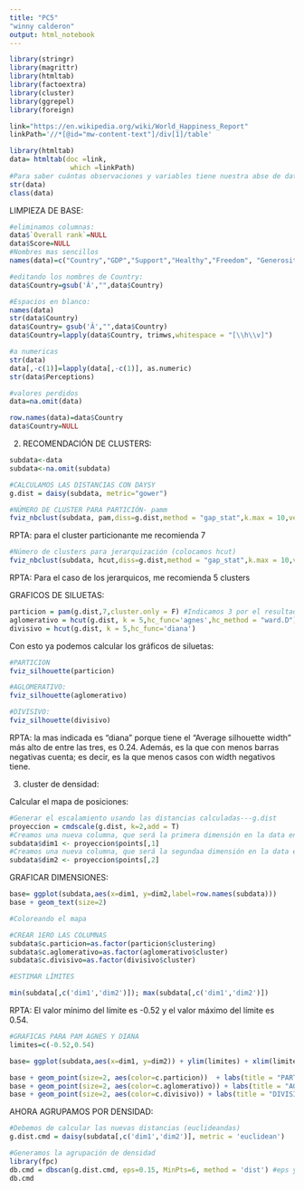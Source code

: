 ```yaml
---
title: "PC5"
"winny calderon"
output: html_notebook
---
```


```r
library(stringr)
library(magrittr)
library(htmltab)
library(factoextra)
library(cluster)
library(ggrepel)
library(foreign)
```



```r
link="https://en.wikipedia.org/wiki/World_Happiness_Report"
linkPath='//*[@id="mw-content-text"]/div[1]/table'

library(htmltab)
data= htmltab(doc =link,
               which =linkPath)
#Para saber cuántas observaciones y variables tiene nuestra abse de datos, usamos str:
str(data)
class(data)
```

LIMPIEZA DE BASE:
```r
#eliminamos columnas:
data$`Overall rank`=NULL
data$Score=NULL
#Nombres mas sencillos
names(data)=c("Country","GDP","Support","Healthy","Freedom", "Generosity", "Perceptions")

#editando los nombres de Country:
data$Country=gsub('Â',"",data$Country)

#Espacios en blanco:
names(data)
str(data$Country)
data$Country= gsub('Â',"",data$Country)
data$Country=lapply(data$Country, trimws,whitespace = "[\\h\\v]")

#a numericas
str(data)
data[,-c(1)]=lapply(data[,-c(1)], as.numeric)
str(data$Perceptions)

#valores perdidos
data=na.omit(data)

row.names(data)=data$Country
data$Country=NULL
```


2. RECOMENDACIÓN DE CLUSTERS:
```r
subdata<-data
subdata<-na.omit(subdata)

```

```r
#CALCULAMOS LAS DISTANCIAS CON DAYSY
g.dist = daisy(subdata, metric="gower")

#NÚMERO DE CLUSTER PARA PARTICIÓN- pamm
fviz_nbclust(subdata, pam,diss=g.dist,method = "gap_stat",k.max = 10,verbose = F)

```
 RPTA: para el cluster particionante me recomienda 7
```r
#Número de clusters para jerarquización (colocamos hcut)
fviz_nbclust(subdata, hcut,diss=g.dist,method = "gap_stat",k.max = 10,verbose = F)
```
RPTA: Para el caso de los jerarquicos, me recomienda 5 clusters

GRAFICOS DE SILUETAS:
```r
particion = pam(g.dist,7,cluster.only = F) #Indicamos 3 por el resultado de particion
aglomerativo = hcut(g.dist, k = 5,hc_func='agnes',hc_method = "ward.D") #Indicamos 5 poR el resultado de jerarquizacion
divisivo = hcut(g.dist, k = 5,hc_func='diana')
```

Con esto ya podemos calcular los gráficos de siluetas:
```r
#PARTICION
fviz_silhouette(particion)
```

```r
#AGLOMERATIVO:
fviz_silhouette(aglomerativo)
```

```r
#DIVISIVO:
fviz_silhouette(divisivo)
```

RPTA: la mas indicada es "diana" porque tiene el "Average silhouette width" más alto de entre las tres, es 0.24. Además, es la que con menos barras negativas cuenta; es decir, es la que menos casos con width negativos tiene.

3. cluster de densidad:

Calcular el mapa de posiciones:
```r
#Generar el escalamiento usando las distancias calculadas---g.dist
proyeccion = cmdscale(g.dist, k=2,add = T) 
#Creamos una nueva columna, que será la primera dimensión en la data en la que estamos trabajando 
subdata$dim1 <- proyeccion$points[,1]
#Creamos una nueva columna, que será la segundaa dimensión en la data en la que estamos trabajando
subdata$dim2 <- proyeccion$points[,2]
```

GRAFICAR DIMENSIONES:
```r
base= ggplot(subdata,aes(x=dim1, y=dim2,label=row.names(subdata))) 
base + geom_text(size=2)

```

```r
#Coloreando el mapa

#CREAR 1ERO LAS COLUMNAS 
subdata$c.particion=as.factor(particion$clustering)
subdata$c.aglomerativo=as.factor(aglomerativo$cluster)
subdata$c.divisivo=as.factor(divisivo$cluster)

#ESTIMAR LÍMITES

min(subdata[,c('dim1','dim2')]); max(subdata[,c('dim1','dim2')])

```
RPTA: El valor mínimo del límite es -0.52 y el valor máximo del límite es 0.54.

```r
#GRAFICAS PARA PAM AGNES Y DIANA
limites=c(-0.52,0.54) 

base= ggplot(subdata,aes(x=dim1, y=dim2)) + ylim(limites) + xlim(limites) + coord_fixed()

base + geom_point(size=2, aes(color=c.particion))  + labs(title = "PARTICIONANTE") 
base + geom_point(size=2, aes(color=c.aglomerativo)) + labs(title = "AGLOMERATIVO")
base + geom_point(size=2, aes(color=c.divisivo)) + labs(title = "DIVISIVO")
```

AHORA AGRUPAMOS POR DENSIDAD:
```r
#Debemos de calcular las nuevas distancias (euclideandas) 
g.dist.cmd = daisy(subdata[,c('dim1','dim2')], metric = 'euclidean')

#Generamos la agrupación de densidad 
library(fpc)
db.cmd = dbscan(g.dist.cmd, eps=0.15, MinPts=6, method = 'dist') #eps y Minpts son rellenados con los datos que se nos han otorgado
db.cmd
```















